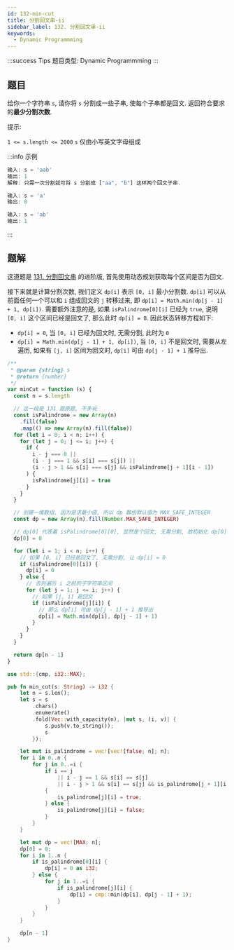 ```yaml
---
id: 132-min-cut
title: 分割回文串-ii
sidebar_label: 132. 分割回文串-ii
keywords:
  - Dynamic Programmming
---
```


:::success Tips
题目类型: Dynamic Programmming
:::

## 题目

给你一个字符串 `s`, 请你将 `s` 分割成一些子串, 使每个子串都是回文. 返回符合要求的**最少分割次数**.

提示:

`1 <= s.length <= 2000`
`s` 仅由小写英文字母组成

:::info 示例

```ts
输入: s = 'aab'
输出: 1
解释: 只需一次分割就可将 s 分割成 ["aa", "b"] 这样两个回文子串.
```

```ts
输入: s = 'a'
输出: 0
```

```ts
输入: s = 'ab'
输出: 1
```

:::

## 题解

这道题是 [131. 分割回文串](/leetcode/medium/131-partition) 的进阶版, 首先使用动态规划获取每个区间是否为回文.

接下来就是计算分割次数, 我们定义 `dp[i]` 表示 `[0, i]` 最小分割数. `dp[i]` 可以从前面任何一个可以和 `i` 组成回文的 `j` 转移过来, 即 `dp[i] = Math.min(dp[j - 1] + 1, dp[i])`.
需要额外注意的是, 如果 `isPalindrome[0][i]` 已经为 `true`, 说明 `[0, i]` 这个区间已经是回文了, 那么此时 `dp[i] = 0`. 因此状态转移方程如下:

- `dp[i] = 0`, 当 `[0, i]` 已经为回文时, 无需分割, 此时为 `0`
- `dp[i] = Math.min(dp[j - 1] + 1, dp[i])`, 当 `[0, i]` 不是回文时, 需要从左遍历, 如果有 `[j, i]` 区间为回文时, `dp[i]` 可由 `dp[j - 1] + 1` 推导出.


<Tabs>
  <TabItem value="JavaScript" label="JavaScript" default>

```ts
/**
 * @param {string} s
 * @return {number}
 */
var minCut = function (s) {
  const n = s.length

  // 这一段是 131 题原题, 不多说
  const isPalindrome = new Array(n)
    .fill(false)
    .map(() => new Array(n).fill(false))
  for (let i = 0; i < n; i++) {
    for (let j = 0; j <= i; j++) {
      if (
        i - j === 0 ||
        (i - j === 1 && s[i] === s[j]) ||
        (i - j > 1 && s[i] === s[j] && isPalindrome[j + 1][i - 1])
      ) {
        isPalindrome[j][i] = true
      }
    }
  }

  // 创建一维数组, 因为是求最小值, 所以 dp 数组默认值为 MAX_SAFE_INTEGER
  const dp = new Array(n).fill(Number.MAX_SAFE_INTEGER)

  // dp[0] 代表着 isPalindrome[0][0], 显然是个回文, 无需分割, 故初始化 dp[0] = 0
  dp[0] = 0

  for (let i = 1; i < n; i++) {
    // 如果 [0, i] 已经是回文了, 无需分割, 让 dp[i] = 0
    if (isPalindrome[0][i]) {
      dp[i] = 0
    } else {
      // 否则遍历 i 之前的子字符串区间
      for (let j = 1; j <= i; j++) {
        // 如果 [j, i] 是回文
        if (isPalindrome[j][i]) {
          // 那么 dp[i] 可由 dp[j - 1] + 1 推导出
          dp[i] = Math.min(dp[i], dp[j - 1] + 1)
        }
      }
    }
  }

  return dp[n - 1]
}
```

</TabItem>
<TabItem value="Rust" label="Rust">

```rust
use std::{cmp, i32::MAX};

pub fn min_cut(s: String) -> i32 {
    let n = s.len();
    let s = s
        .chars()
        .enumerate()
        .fold(Vec::with_capacity(n), |mut s, (i, v)| {
            s.push(v.to_string());
            s
        });

    let mut is_palindrome = vec![vec![false; n]; n];
    for i in 0..n {
        for j in 0..=i {
            if i == j
                || i - j == 1 && s[i] == s[j]
                || i - j > 1 && s[i] == s[j] && is_palindrome[j + 1][i - 1]
            {
                is_palindrome[j][i] = true;
            } else {
                is_palindrome[j][i] = false;
            }
        }
    }

    let mut dp = vec![MAX; n];
    dp[0] = 0;
    for i in 1..n {
        if is_palindrome[0][i] {
            dp[i] = 0 as i32;
        } else {
            for j in 1..=i {
                if is_palindrome[j][i] {
                    dp[i] = cmp::min(dp[i], dp[j - 1] + 1);
                }
            }
        }
    }

    dp[n - 1]
}
```

</TabItem>
</Tabs>
